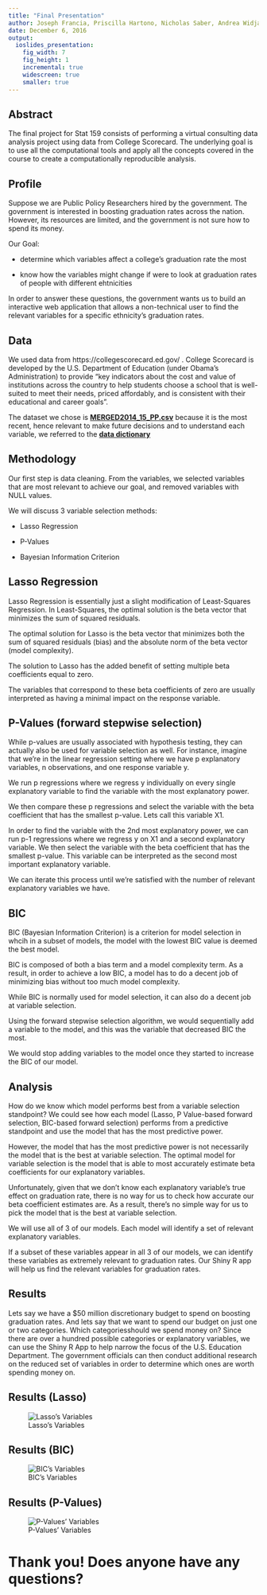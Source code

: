 ```yaml
---
title: "Final Presentation"
author: Joseph Francia, Priscilla Hartono, Nicholas Saber, Andrea Widjaja
date: December 6, 2016
output:
  ioslides_presentation:
    fig_width: 7
    fig_height: 1
    incremental: true
    widescreen: true
    smaller: true
---
```


## Abstract
The final project for Stat 159 consists of performing a virtual consulting data analysis project using data from College Scorecard. The underlying goal is to use all the computational tools and apply all the concepts covered in the course to create a computationally reproducible analysis.

## Profile
Suppose we are Public Policy Researchers hired by the government. The government is interested in boosting graduation rates across the nation. However, its resources are limited, and the government is not sure how to spend its money.

Our Goal:  

- determine which variables affect a college's graduation rate the most  

- know how the variables might change if were to look at graduation rates of people with different ehtnicities  

In order to answer these questions, the government wants us to build an interactive web application that allows a non-technical user to find the relevant variables for a specific ethnicity's graduation rates. 

## Data
We used data from https://collegescorecard.ed.gov/ . College Scorecard is developed by the U.S. Department of Education (under Obama’s Administration) to provide “key indicators about the cost and value of institutions across the country to help students choose a school that is well-suited to meet their needs, priced affordably, and is consistent with their educational and career goals”.

The dataset we chose is [**MERGED2014_15_PP.csv**](https://collegescorecard.ed.gov/data/) because it is the most recent, hence relevant to make future decisions and to understand each variable, we referred to the [**data dictionary**](https://collegescorecard.ed.gov/assets/CollegeScorecardDataDictionary-09-26-2016.xlsx)

## Methodology  
Our first step is data cleaning. From the variables, we selected variables that are most relevant to achieve our goal, and removed variables with NULL values.  

We will discuss 3 variable selection methods:  

- Lasso Regression  

- P-Values  

- Bayesian Information Criterion  


## Lasso Regression  
Lasso Regression is essentially just a slight modification of Least-Squares Regression. In Least-Squares, the optimal solution is the beta vector that minimizes the sum of squared residuals.  

The optimal solution for Lasso is the beta vector that minimizes both the sum of squared residuals (bias) and the absolute norm of the beta vector (model complexity).  

The solution to Lasso has the added benefit of setting multiple beta coefficients equal to zero.  

The variables that correspond to these beta coefficients of zero are usually interpreted as having a minimal impact on the response variable. 

## P-Values (forward stepwise selection)  
While p-values are usually associated with hypothesis testing, they can actually also be used for variable selection as well. For instance, imagine that we're in the linear regression setting where we have p explanatory variables, n observations, and one response variable y.  

We run p regressions where we regress y individually on every single explanatory variable to find the variable with the most explanatory power.  

We then compare these p regressions and select the variable with the beta coefficient that has the smallest p-value. Lets call this variable X1.  

In order to find the variable with the 2nd most explanatory power, we can run p-1 regressions where we regress y on X1 and a second explanatory variable. We then select the variable with the beta coefficient that has the smallest p-value. This variable can be interpreted as the second most important explanatory variable.  

We can iterate this process until we're satisfied with the number of relevant explanatory variables we have.

## BIC
BIC (Bayesian Information Criterion) is a criterion for model selection in whcih in a subset of models, the model with the lowest BIC value is deemed the best model.  

BIC is composed of both a bias term and a model complexity term. As a result, in order to achieve a low BIC, a model has to do a decent job of minimizing bias without too much model complexity.  

While BIC is normally used for model selection, it can also do a decent job at variable selection.  

Using the forward stepwise selection algorithm, we would sequentially add a variable to the model, and this was the variable that decreased BIC the most.  

We would stop adding variables to the model once they started to increase the BIC of our model. 

## Analysis
How do we know which model performs best from a variable selection standpoint? 
We could see how each model (Lasso, P Value-based forward selection, BIC-based forward selection) performs from a predictive standpoint and use the model that has the most predictive power.  

However, the model that has the most predictive power is not necessarily the model that is the best at variable selection. The optimal model for variable selection is the model that is able to most accurately estimate beta coefficients for our explanatory variables.  

Unfortunately, given that we don't know each explanatory variable's true effect on graduation rate, there is no way for us to check how accurate our beta coefficient estimates are. As a result, there's no simple way for us to pick the model that is the best at variable selection.  

We will use all of 3 of our models. Each model will identify a set of relevant explanatory variables.  

If a subset of these variables appear in all 3 of our models, we can identify these variables as extremely relevant to graduation rates. Our Shiny R app will help us find the relevant variables for graduation rates.  

## Results
Lets say we have a $50 million discretionary budget to spend on boosting graduation rates. And lets say that we want to spend our budget on just one or two categories. Which categoriesshould we spend money on? Since there are over a hundred possible categories or explanatory variables, we can use the Shiny R App to help narrow the focus of the U.S. Education Department. The government officials can then conduct additional research on the reduced set of variables in order to determine which ones are worth spending money on. 

## Results (Lasso)
![Lasso's Variables](/images/Lasso)

## Results (BIC)
![BIC's Variables](/images/BIC)

## Results (P-Values)
![P-Values' Variables](/images/P-Values)

# Thank you! Does anyone have any questions? 